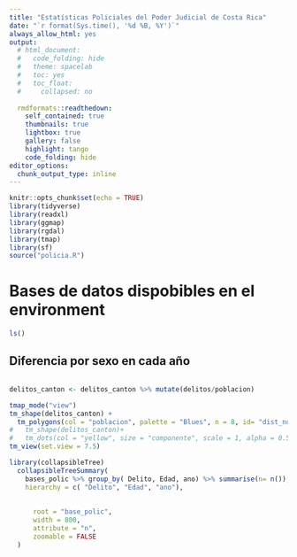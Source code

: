 ```yaml
---
title: "Estatísticas Policiales del Poder Judicial de Costa Rica"
date: "`r format(Sys.time(), '%d %B, %Y')`"
always_allow_html: yes
output:
  # html_document:
  #   code_folding: hide
  #   theme: spacelab
  #   toc: yes
  #   toc_float:
  #     collapsed: no
  
  rmdformats::readthedown:
    self_contained: true
    thumbnails: true
    lightbox: true
    gallery: false
    highlight: tango
    code_folding: hide
editor_options:
  chunk_output_type: inline
---
```


```r
knitr::opts_chunk$set(echo = TRUE)
library(tidyverse)
library(readxl)
library(ggmap)
library(rgdal)
library(tmap)
library(sf)
source("policia.R")
```

# Bases de datos dispobibles en el environment
```r
ls() 
```

## Diferencia por sexo en cada año
```r

```


```r
delitos_canton <- delitos_canton %>% mutate(delitos/poblacion)

tmap_mode("view")
tm_shape(delitos_canton) +
  tm_polygons(col = "poblacion", palette = "Blues", n = 8, id= "dist_nom1")+
#   tm_shape(delitos_canton)+
#   tm_dots(col = "yellow", size = "componente", scale = 1, alpha = 0.5)
tm_view(set.view = 7.5)
```



```r
library(collapsibleTree)
  collapsibleTreeSummary(
    bases_polic %>% group_by( Delito, Edad, ano) %>% summarise(n= n()),
    hierarchy = c( "Delito", "Edad", "ano"),
  
  
      root = "base_polic",
      width = 800,
      attribute = "n",
      zoomable = FALSE
  )


```

